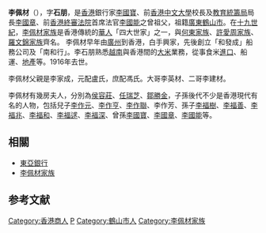 '''李佩材'''（{{bd|1863年|9月28日|1916年|catIdx=L李}}），字'''石朋'''，是[[香港|香港]]銀行家[[李國寶|李國寶]]、前[[香港中文大學|香港中文大學]]校長及[[教育統籌局|教育統籌局]]局長[[李國章|李國章]]、前[[香港終審法院|香港終審法院]]首席法官[[李國能|李國能]]之曾祖父，祖籍[[廣東|廣東]][[鶴山市|鶴山市]]。在[[十九世紀|十九世紀]]，[[李佩材家族|李佩材家族]]是香港傳統的[[華人|華人]]「四大世家」之一，與[[何東家族|何東家族]]、[[許愛周家族|許愛周家族]]、[[羅文錦家族|羅文錦家族]]齊名。 李佩材早年由[[廣州|廣州]]到香港，白手興家，先後創立「和發成」船務公司及「南和行」。李石朋熟悉[[越南|越南]]與香港間的[[大米|大米]]業務，從事食米[[入口|進口]]、船運、[[地產|地產]]等。1916年去世。

李佩材父親是李家成，元配盧氏，庶配馮氏。大哥李英材、二哥李建材。

李佩材有幾房夫人，分別為[[侯容莊|侯容莊]]、[[任瑞芝|任瑞芝]]、[[鄒勝金|鄒勝金]]，子孫後代不少是香港現代有名的人物，包括兒子[[李作元|李作元]]、[[李作亨|李作亨]]、[[李作聯|李作聯]]、李作芳、孫子[[李福樹|李福樹]]、[[李福善|李福善]]、[[李福兆|李福兆]]、[[李福和|李福和]]、[[李福逑|李福逑]]、[[李福深|李福深]]、曾孫[[李國寶|李國寶]]、[[李國章|李國章]]、[[李國能|李國能]]等。

== 相關 ==
* [[東亞銀行|東亞銀行]]
* [[李佩材家族|李佩材家族]]

==参考文献==

{{HK-bio-stub}}

[[Category:香港商人|Category:香港商人]]
[[Category:李姓|P]]
[[Category:鶴山市人|Category:鶴山市人]]
[[Category:李佩材家族|Category:李佩材家族]]